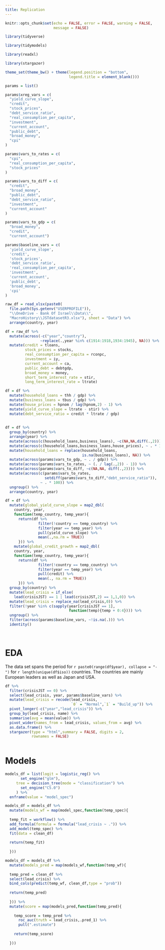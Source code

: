 ```yaml
---
title: Replication
---
```


```r

knitr::opts_chunk$set(echo = FALSE, error = FALSE, warning = FALSE,
                      message = FALSE)

```


```r

library(tidyverse)

library(tidymodels)

library(readxl)

library(stargazer)

```


```r

theme_set(theme_bw() + theme(legend.position = "bottom",
                             legend.title = element_blank()))

```


```r

params = list()

params$xreg_vars = c(
  "yield_curve_slope",
  "credit",
  "stock_prices",
  "debt_service_ratio",
  "real_consumption_per_capita",
  "investment",
  "current_account",
  "public_debt",
  "broad_money",
  "cpi"
)

params$vars_to_rates = c(
  "cpi",
  "real_consumption_per_capita",
  "stock_prices"
)

params$vars_to_diff = c(
  "credit",
  "broad_money",
  "public_debt",
  "debt_service_ratio",
  "investment",
  "current_account"
)

params$vars_to_gdp = c(
  "broad_money",
  "credit",
  "current_account")

params$baseline_vars = c(
  'yield_curve_slope',
  'credit',
  'stock_prices',
  'debt_service_ratio',
  'real_consumption_per_capita',
  'investment',
  'current_account',
  'public_debt',
  'broad_money',
  'cpi'
)


```


```r

raw_df = read_xlsx(paste0(
  file.path(Sys.getenv("USERPROFILE")),
  "\\OneDrive - Bank Of Israel\\Data\\",
  "MacroHistory\\JSTdatasetR3.xlsx"), sheet = "Data") %>% 
  arrange(country, year)


```


```r

df = raw_df %>% 
  mutate(across(-c("year","country"),
                ~replace(.,year %in% c(1914:1918,1934:1945), NA))) %>% 
  mutate(credit = tloans,
         stock_prices = stocks,
         real_consumption_per_capita = rconpc,
         investment = iy,
         current_account = ca,
         public_debt = debtgdp,
         broad_money = money,
         short_term_interest_rate = stir,
         long_term_interest_rate = ltrate)

df = df %>% 
  mutate(household_loans = thh / gdp) %>% 
  mutate(business_loans = tbus / gdp) %>% 
  mutate(house_prices = hpnom / lag(hpnom,2) - 1) %>% 
  mutate(yield_curve_slope = ltrate - stir) %>% 
  mutate(debt_service_ratio = credit * ltrate / gdp)
  
  
df = df %>% 
  group_by(country) %>% 
  arrange(year) %>% 
  mutate(across(c(household_loans,business_loans), ~c(NA,NA,diff(.,2)))) %>% 
  mutate(across(c(household_loans,business_loans,house_prices), ~ . * 100)) %>% 
  mutate(household_loans = replace(household_loans,
                                   is.na(business_loans), NA)) %>% 
  mutate(across(params$vars_to_gdp, ~ . / gdp)) %>% 
  mutate(across(params$vars_to_rates, ~ (. / lag(.,2)) - 1)) %>% 
  mutate(across(params$vars_to_diff, ~c(NA,NA, diff(.,2)))) %>% 
  mutate(across(c(params$vars_to_rates,
                  setdiff(params$vars_to_diff,"debt_service_ratio")),
                ~ . * 100)) %>% 
  ungroup() %>% 
  arrange(country, year)

```


```r

df = df %>% 
  mutate(global_yield_curve_slope = map2_dbl(
    country, year,
    function(temp_country, temp_year){
      return(df %>% 
               filter(!country == temp_country) %>% 
               filter(year == temp_year) %>% 
               pull(yield_curve_slope) %>% 
               mean(.,na.rm = TRUE))
      })) %>% 
    mutate(global_credit_growth = map2_dbl(
    country, year,
    function(temp_country, temp_year){
      return(df %>% 
               filter(!country == temp_country) %>% 
               filter(year == temp_year) %>% 
               pull(credit) %>% 
               mean(., na.rm = TRUE))
      })) %>% 
  group_by(country) %>% 
  mutate(lead_crisis = if_else(
    lead(crisisJST) == 1 | lead(crisisJST,2) == 1,1,0)) %>% 
  mutate(lead_crisis = replace_na(lead_crisis,0)) %>%
  filter(!year %in% c(sapply(year[crisisJST == 1],
                             function(temp){temp + 0:4}))) %>%
  ungroup() %>% 
  filter(across(params$baseline_vars, ~!is.na(.))) %>% 
  identity()




```




# EDA

The data set spans the period for `r paste0(range(df$year), collapse = "-")` for `r length(unique(df$iso))` countries. The countries are mainly European leaders as well as Japan and USA.


```r

df %>% 
  filter(crisisJST == 0) %>% 
  select(lead_crisis, year, params$baseline_vars) %>% 
  mutate(lead_crisis = recode(lead_crisis,
                              `0` = "Normal",`1` = "Build_up")) %>% 
  pivot_longer(-c("year","lead_crisis")) %>% 
  group_by(lead_crisis, name) %>% 
  summarise(avg = mean(value)) %>% 
  pivot_wider(names_from = lead_crisis, values_from = avg) %>%
  as.data.frame() %>% 
  stargazer(type = "html",summary = FALSE, digits = 2,
            rownames = FALSE)
  

```











# Models

```r


models_df = list(logit = logistic_reg() %>% 
       set_engine("glm"),
     tree = decision_tree(mode = "classification") %>% 
       set_engine("C5.0")
     ) %>% 
  enframe(value = "model_spec")


```



```r

models_df = models_df %>% 
  mutate(models_wf = map(model_spec,function(temp_spec){
    
  temp_fit = workflow() %>% 
  add_formula(formula = formula("lead_crisis ~ .")) %>% 
  add_model(temp_spec) %>% 
  fit(data = clean_df)
    
  return(temp_fit)
    
  }))


```



```r

models_df = models_df %>% 
  mutate(models_pred = map(models_wf,function(temp_wf){
    
  temp_pred = clean_df %>% 
  select(lead_crisis) %>% 
  bind_cols(predict(temp_wf, clean_df,type = "prob"))
    
  return(temp_pred)
    
  })) %>% 
  mutate(score = map(models_pred,function(temp_pred){
    
    temp_score = temp_pred %>% 
      roc_auc(truth = lead_crisis,.pred_1) %>% 
      pull(".estimate")
    
    return(temp_score)
    
  }))
    


```


